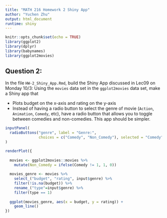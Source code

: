 ```yaml
---
title: "MATH 216 Homework 2 Shiny App"
author: "Yuchen Zhu"
output: html_document
runtime: shiny
---
```


```r
knitr::opts_chunk$set(echo = TRUE)
library(ggplot2)
library(dplyr)
library(babynames)
library(ggplot2movies)
```


## Question 2:

In the file `HW-2_Shiny_App.Rmd`, build the Shiny App discussed in Lec09 on
Monday 10/3: Using the `movies` data set in the `ggplot2movies` data set, make a Shiny app that

* Plots budget on the x-axis and rating on the y-axis
* Instead of having a radio button to select the genre of movie (`Action`,  `Animation`, `Comedy`, etc), have a radio button that allows you to toggle
between comedies and non-comedies. This app should be simpler.

```r
inputPanel(
  radioButtons("genre", label = "Genre:",
               choices = c("Comedy", "Non_Comedy"), selected = "Comedy")
)

renderPlot({
  
  movies <- ggplot2movies::movies %>% 
    mutate(Non_Comedy = ifelse(Comedy != 1, 1, 0))
  
  movies_genre <- movies %>%
    select_("budget", "rating", input$genre) %>% 
    filter(!is.na(budget)) %>% 
    rename_("type"=input$genre) %>% 
    filter(type == 1)
  
  ggplot(movies_genre, aes(x = budget, y = rating)) +
    geom_line()
})
```